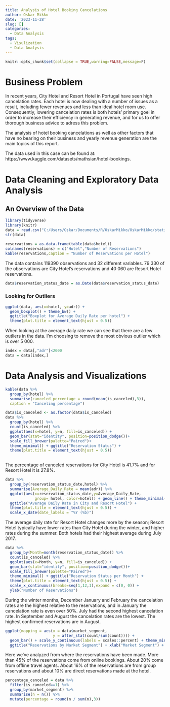 ```yaml
---
title: Analysis of Hotel Booking Cancelations
author: Oskar Mikko
date: '2023-11-28'
slug: []
categories:
  - Data Analysis
tags:
  - Visulization
  - Data Analysis
---
```


```r
knitr::opts_chunk$set(collapse = TRUE,warning=FALSE,message=F)
```

# Business Problem

In recent years, City Hotel and Resort Hotel in Portugal have seen high cancelation rates. Each hotel is now dealing with a number of issues as a result, including fewer revenues and less than ideal hotel room use. Consequently, lowering cancelation rates is both hotels' primary goel in order to increase their efficiency in generating revenue, and for us to offer thorough business advice to adress this problem. 

The analysis of hotel booking cancelations as well as other factors that have no bearing on their business and yearly revenue generation are the main topics of this report. 

The data used in this case can be found at: https://www.kaggle.com/datasets/mathsian/hotel-bookings. 

# Data Cleaning and Exploratory Data Analysis

## An Overview of the Data
```r
library(tidyverse)
library(knitr)
data = read.csv("C:/Users/Oskar/Documents/R/OskarMikko/OskarMikko/static/hotel_bookings.csv")
str(data)
```

```r
reservations = as.data.frame(table(data$hotel))
colnames(reservations) = c("Hotel","Number of Reservations")
kable(reservations,caption = "Number of Reservations per Hotel")

```

The data contains 119390 observations and 32 different variables. 79 330 of the observations are City Hotel's reservations and 40 060 are Resort Hotel reservations. 


```r
data$reservation_status_date = as.Date(data$reservation_status_date)
```

### Looking for Outliers

```r
ggplot(data, aes(x=hotel, y=adr)) + 
  geom_boxplot() + theme_bw() +
  ggtitle("Boxplot for Average Daily Rate per hotel") +
  theme(plot.title = element_text(hjust = 0.5))
``` 
When looking at the average daily rate we can see that there are a few outliers in the data. I'm choosing to remove the most obvious outlier which is over 5 000.

```r
index = data[,"adr"]<2000
data = data[index,]
```

# Data Analysis and Visualizations

```r
kable(data %>%
  group_by(hotel) %>%
  summarise(canceled_percentage = round(mean(is_canceled),3)),
  caption = "Canceling percentage")

data$is_canceled <- as.factor(data$is_canceled)
data %>%
  group_by(hotel) %>%
  count(is_canceled) %>%
  ggplot(aes(x=hotel, y=n, fill=is_canceled)) +
  geom_bar(stat="identity", position=position_dodge())+
  scale_fill_brewer(palette="Paired")+
  theme_minimal() + ggtitle("Reservation Status") +
  theme(plot.title = element_text(hjust = 0.5))
  
```

The percentage of canceled reservations for City Hotel is 41.7% and for Resort Hotel it is 27.8%.

```r
data %>%
  group_by(reservation_status_date,hotel) %>%
  summarise(Average_Daily_Rate = mean(adr)) %>%
  ggplot(aes(x=reservation_status_date,y=Average_Daily_Rate,
             group= hotel, color=hotel)) + geom_line() + theme_minimal() +
  ggtitle("Average Daily Rate in City and Resort Hotel") +
  theme(plot.title = element_text(hjust = 0.5)) + 
  scale_x_date(date_labels = "%Y (%b)")
``` 

The average daily rate for Resort Hotel changes more by the season; Resort Hotel typically have lower rates than City Hotel during the winter, and higher rates during the summer. Both hotels had their highest average during July 2017. 

```r
data %>%
  group_by(Month=month(reservation_status_date)) %>%
  count(is_canceled) %>%
  ggplot(aes(x=Month, y=n, fill=is_canceled)) +
  geom_bar(stat="identity", position=position_dodge())+
  scale_fill_brewer(palette="Paired")+
  theme_minimal() + ggtitle("Reservation Status per Month") +
  theme(plot.title = element_text(hjust = 0.5)) +
  scale_x_continuous(breaks=seq(1,12,1),expand = c(0, 0)) +
  ylab("Number of Reservations")
```

During the winter months, December January and February the cancelation rates are the highest relative to the reservations, and in January the cancelation rate is even over 50%. July had the second highest cancelation rate. In September and August the cancelation rates are the lowest. The highest confirmed reservations are in August.


```r
ggplot(mapping = aes(x = data$market_segment,
                     y = after_stat(count/sum(count)))) +
  geom_bar() + scale_y_continuous(labels = scales::percent) + theme_minimal() +
  ggtitle("Reservations by Market Segment") + xlab("Market Segment") + ylab("Percentage")
```

Here we've analyzed from where the reservations have been made. More than 45% of the reservations come from online bookings. About 20% come from offline travel agents. About 16% of the reservations are from group reservations and about 10% are direct reservations made at the hotel. 

```r
percentage_canceled = data %>%
  filter(is_canceled==1) %>%
  group_by(market_segment) %>%
  summarise(n = n()) %>%
  mutate(percentage = round(n / sum(n),3))
  

``` 















